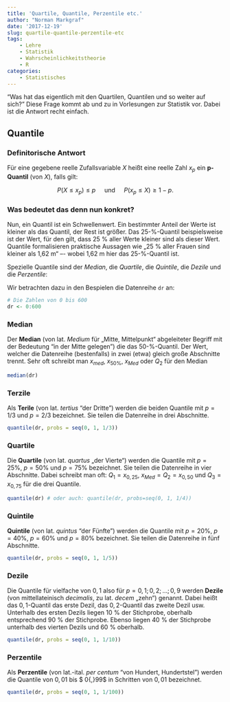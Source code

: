 ```yaml
---
title: 'Quartile, Quantile, Perzentile etc.'
author: "Norman Markgraf"
date: '2017-12-19'
slug: quartile-quantile-perzentile-etc
tags:
    - Lehre
    - Statistik
    - Wahrscheinlichkeitstheorie
    - R
categories: 
    - Statistisches
---
```


"Was hat das eigentlich mit den Quartilen, Quantilen und so weiter auf sich?"
Diese Frage kommt ab und zu in Vorlesungen zur Statistik vor. Dabei ist die Antwort recht einfach.

## Quantile

### Definitorische Antwort

Für eine gegebene reelle Zufallsvariable $X$ heißt eine reelle Zahl $x_p$ ein **p-Quantil** (von $X$), falls gilt:

$$P(X \leq x_p) \leq p \quad \text{ und }\quad P(x_p \leq X) \geq 1-p.$$


### Was bedeutet das denn nun konkret?

Nun, ein Quantil ist ein Schwellenwert. 
Ein bestimmter Anteil der Werte ist kleiner als das Quantil, der Rest ist größer. 
Das 25-%-Quantil beispielsweise ist der Wert, für den gilt, dass 25 % aller Werte kleiner sind als dieser Wert. 
Quantile formalisieren praktische Aussagen wie „25 % aller Frauen sind kleiner als 1,62 m“ –- wobei 1,62 m hier das 25-%-Quantil ist.

Spezielle Quantile sind der *Median*, die *Quartile*, die *Quintile*, die *Dezile* und die *Perzentile*:

Wir betrachten dazu in den Bespielen die Datenreihe `dr` an:
```r
# Die Zahlen von 0 bis 600 
dr <- 0:600
```


### Median 

Der **Median** (von lat. *Medium* für „Mitte, Mittelpunkt“ abgeleiteter Begriff mit der Bedeutung "in der Mitte gelegen") die das 50-%-Quantil. Der Wert, welcher die Datenreihe (bestenfalls) in zwei (etwa) gleich große Abschnitte trennt. Sehr oft schreibt man $x_{med}$, $x_{50\%}$, $x_{Med}$ oder $Q_2$ für den Median

```r
median(dr)
```



### Terzile

Als **Terile** (von lat. *tertius* "der Dritte") werden die beiden Quantile mit $p=1/3$ und $p=2/3$ bezeichnet.
Sie teilen die Datenreihe in drei Abschnitte.

```r
quantile(dr, probs = seq(0, 1, 1/3))
```


### Quartile

Die **Quartile** (von lat. *quartus* „der Vierte“) werden die Quantile mit $p=25\%$, $p=50\%$ und $p=75\%$ bezeichnet. 
Sie teilen die Datenreihe in vier Abschnitte.
Dabei schreibt man oft: $Q_1 = x_{0{,}25}$, $x_{Med} = Q_2 = x_{0{,}50}$ und $Q_3 = x_{0{,}75}$ für die drei Quantile. 

```r
quantile(dr) # oder auch: quantile(dr, probs=seq(0, 1, 1/4))
```


### Quintile

**Quintile** (von lat. *quintus* "der Fünfte") werden die Quantile mit $p=20\%$, $p=40\%$, $p=60\%$ und $p=80\%$ bezeichnet.
Sie teilen die Datenreihe in fünf Abschnitte.

```r
quantile(dr, probs = seq(0, 1, 1/5))
```

### Dezile

Die Quantile für vielfache von $0{,}1$ also für $p=0{,}1;0{,}2;\dots ;0{,}9$ werden **Dezile** (von mittellateinisch *decimalis*, zu lat. *decem* „zehn“) genannt. 
Dabei heißt das  $0{,}1$-Quantil das erste Dezil, das $0{,}2$-Quantil das zweite Dezil usw. 
Unterhalb des ersten Dezils liegen 10 % der Stichprobe, oberhalb entsprechend 90 % der Stichprobe. 
Ebenso liegen 40 % der Stichprobe unterhalb des vierten Dezils und 60 % oberhalb.

```r
quantile(dr, probs = seq(0, 1, 1/10))
```

### Perzentile
Als **Perzentile** (von lat.-ital. *per centum* "von Hundert, Hundertstel") werden die Quantile von $\displaystyle 0{,}01$ bis $ 0{,}99$ in Schritten von $0{,}01$ bezeichnet.

```r
quantile(dr, probs = seq(0, 1, 1/100))
```
